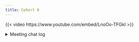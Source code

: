 ```yaml
---
title: Cohort 8
---
```


{{< video https://www.youtube.com/embed/LnoOo-TFGkI >}}

<details>

<summary>Meeting chat log</summary>
```
00:04:59	Federica Gazzelloni (she/her):	start
00:44:21	Betsy:	text <- c("al", "bob", "charlie")

for (i in seq_along(text)) {
  print(text[[i]])
}

for (i in seq_along(text)) {
  print(i)
}

for (name in text) {
  print(name)
}
00:53:43	Federica Gazzelloni (she/her):	Stop
```
</details>
